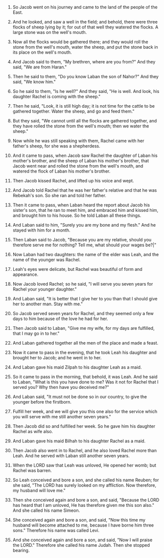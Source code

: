 
1. So Jacob went on his journey and came to the land of the people of the East.

2. And he looked, and saw a well in the field; and behold, there were three flocks of sheep lying by it; for out of that well they watered the flocks. A large stone was on the well's mouth.

3. Now all the flocks would be gathered there; and they would roll the stone from the well's mouth, water the sheep, and put the stone back in its place on the well's mouth.

4. And Jacob said to them, "My brethren, where are you from?" And they said, "We are from Haran."

5. Then he said to them, "Do you know Laban the son of Nahor?" And they said, "We know him."

6. So he said to them, "Is he well?" And they said, "He is well. And look, his daughter Rachel is coming with the sheep."

7. Then he said, "Look, it is still high day; it is not time for the cattle to be gathered together. Water the sheep, and go and feed them."

8. But they said, "We cannot until all the flocks are gathered together, and they have rolled the stone from the well's mouth; then we water the sheep."

9. Now while he was still speaking with them, Rachel came with her father's sheep, for she was a shepherdess.

10. And it came to pass, when Jacob saw Rachel the daughter of Laban his mother's brother, and the sheep of Laban his mother's brother, that Jacob went near and rolled the stone from the well's mouth, and watered the flock of Laban his mother's brother.

11. Then Jacob kissed Rachel, and lifted up his voice and wept.

12. And Jacob told Rachel that he was her father's relative and that he was Rebekah's son. So she ran and told her father.

13. Then it came to pass, when Laban heard the report about Jacob his sister's son, that he ran to meet him, and embraced him and kissed him, and brought him to his house. So he told Laban all these things.

14. And Laban said to him, "Surely you are my bone and my flesh." And he stayed with him for a month.

15. Then Laban said to Jacob, "Because you are my relative, should you therefore serve me for nothing? Tell me, what should your wages be?|"

16. Now Laban had two daughters: the name of the elder was Leah, and the name of the younger was Rachel.

17. Leah's eyes were delicate, but Rachel was beautiful of form and appearance.

18. Now Jacob loved Rachel; so he said, "I will serve you seven years for Rachel your younger daughter."

19. And Laban said, "It is better that I give her to you than that I should give her to another man. Stay with me."

20. So Jacob served seven years for Rachel, and they seemed only a few days to him because of the love he had for her.

21. Then Jacob said to Laban, "Give me my wife, for my days are fulfilled, that I may go in to her."

22. And Laban gathered together all the men of the place and made a feast.

23. Now it came to pass in the evening, that he took Leah his daughter and brought her to Jacob; and he went in to her.

24. And Laban gave his maid Zilpah to his daughter Leah as a maid.

25. So it came to pass in the morning, that behold, it was Leah. And he said to Laban, "What is this you have done to me? Was it not for Rachel that I served you? Why then have you deceived me?"

26. And Laban said, "It must not be done so in our country, to give the younger before the firstborn.

27. Fulfill her week, and we will give you this one also for the service which you will serve with me still another seven years."

28. Then Jacob did so and fulfilled her week. So he gave him his daughter Rachel as wife also.

29. And Laban gave his maid Bilhah to his daughter Rachel as a maid.

30. Then Jacob also went in to Rachel, and he also loved Rachel more than Leah. And he served with Laban still another seven years.

31. When the LORD saw that Leah was unloved, He opened her womb; but Rachel was barren.

32. So Leah conceived and bore a son, and she called his name Reuben; for she said, "The LORD has surely looked on my affliction. Now therefore, my husband will love me."

33. Then she conceived again and bore a son, and said, "Because the LORD has heard that I am unloved, He has therefore given me this son also." And she called his name Simeon.

34. She conceived again and bore a son, and said, "Now this time my husband will become attached to me, because I have borne him three sons." Therefore his name was called Levi.

35. And she conceived again and bore a son, and said, "Now I will praise the LORD." Therefore she called his name Judah. Then she stopped bearing.



